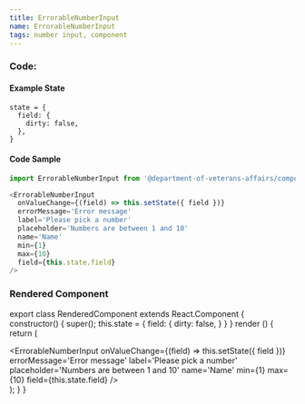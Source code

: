 ```yaml
---
title: ErrorableNumberInput
name: ErrorableNumberInput
tags: number input, component
---
```



### Code:

#### Example State
```
state = {
  field: {
    dirty: false,
  },
}
```

#### Code Sample
```javascript
import ErrorableNumberInput from '@department-of-veterans-affairs/component-library/ErrorableNumberInput'

<ErrorableNumberInput
  onValueChange={(field) => this.setState({ field })}
  errorMessage='Error message'
  label='Please pick a number'
  placeholder='Numbers are between 1 and 10'
  name='Name'
  min={1}
  max={10}
  field={this.state.field}
/>
```

### Rendered Component

export class RenderedComponent extends React.Component {
  constructor() {
    super();
    this.state = {
      field: {
        dirty: false,
      }
    }
  }
  render () {
    return (
      <div className="site-c-reactcomp__rendered">
        <ErrorableNumberInput
          onValueChange={(field) => this.setState({ field })}
          errorMessage='Error message'
          label='Please pick a number'
          placeholder='Numbers are between 1 and 10'
          name='Name'
          min={1}
          max={10}
          field={this.state.field}
        />
      </div>
    );
  }
}

<RenderedComponent />
